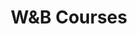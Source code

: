 ---
title: "W&B Courses"
url: "https://wandb.ai/site/courses/?e-filter-32fa548-course-category=wb-platform"
---